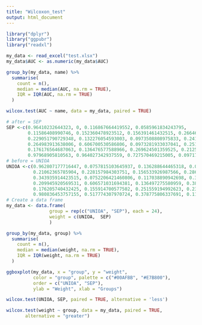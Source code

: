 ```yaml
---
title: "Wilcoxon_test"
output: html_document
---
```


```r
library("dplyr")
library("ggpubr")
library("readxl")
```


```r
my_data <- read_excel("test.xlsx")
my_data$AUC <- as.numeric(my_data$AUC)
```

```r
group_by(my_data, name) %>%
  summarise(
    count = n(),
    median = median(AUC, na.rm = TRUE),
    IQR = IQR(AUC, na.rm = TRUE)
  )
```

```r
wilcox.test(AUC ~ name, data = my_data, paired = TRUE)
```



```r
# after = SEP
SEP <-c(0.96410232644323, 0, 0.116867664419552, 0.0585961834243795, 
        0.11586408990746, 0.152360478923512, 0.156391461432515, 0.266468600782944, 
        0.229051790729348, 0.132276054593003, 0.0973508808975833, 0.241221578513429, 
        0.264983913638006, 0.606700530586806, 0.0973281933037041, 0.251455802081533, 
        0.176176564687063, 0.136476577588966, 0.269624501359525, 0.21255074475301, 
        0.97968905810563, 0.964027342937559, 0.727570469215005, 0.0971713057665749)
# before = UNIOA
UNIOA <-c(0.962807177716447, 0.0757815103645937, 0.136288644465318, 0.0584605238927316, 
          0.21062365785904, 0.228157984303751, 0.156533926987566, 0.286135771934967, 
          0.343935914423515, 0.0752206421460806, 0.117038890942698, 0.33373673596227, 
          0.209945920569531, 0.606571031694381, 0.136497275580959, 0.384787710659567, 
          0.176205740432425, 0.155914700577502, 0.251559194992623, 0.232328095655379, 
          0.980836453757155, 0.517774307970724, 0.378775806337691, 0.116680659382669)
# Create a data frame
my_data <- data.frame( 
                group = rep(c("UNIOA", "SEP"), each = 24),
                weight = c(UNIOA,  SEP)
                )
```

```r

group_by(my_data, group) %>%
  summarise(
    count = n(),
    median = median(weight, na.rm = TRUE),
    IQR = IQR(weight, na.rm = TRUE)
  )
```
```r
ggboxplot(my_data, x = "group", y = "weight", 
          color = "group", palette = c("#00AFBB", "#E7B800"),
          order = c("UNIOA", "SEP"),
          ylab = "Weight", xlab = "Groups")
```


```r
wilcox.test(UNIOA, SEP, paired = TRUE, alternative = 'less')
```


```r
wilcox.test(weight ~ group, data = my_data, paired = TRUE,
       alternative = "greater")
```





















